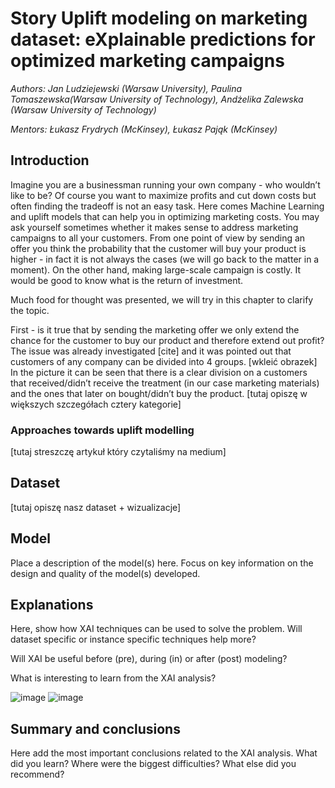 # Story Uplift modeling on marketing dataset: eXplainable predictions for optimized marketing campaigns {#story-uplift-marketing}

*Authors: Jan Ludziejewski (Warsaw University), Paulina Tomaszewska(Warsaw University of Technology), Andżelika Zalewska (Warsaw University of Technology)*

*Mentors: Łukasz Frydrych (McKinsey), Łukasz Pająk (McKinsey)*

## Introduction 

Imagine you are a businessman running your own company - who wouldn't like to be?
Of course you want to maximize profits and cut down costs but often finding the tradeoff is not an easy task.
Here comes Machine Learning and uplift models that can help you in optimizing marketing costs.
You may ask yourself sometimes whether it makes sense to address marketing campaigns to all your customers. 
From one point of view by sending an offer you think the probability that the customer will buy your product is higher - in fact it is not always the cases 
(we will go back to the matter in a moment).
On the other hand, making large-scale campaign is costly. It would be good to know what is the return of investment. 

Much food for thought was presented, we will try in this chapter to clarify the topic.

First - is it true that by sending the marketing offer we only extend the chance for the customer to buy our product and therefore extend out profit?
The issue was already investigated [cite] and it was pointed out that customers of any company can be divided into 4 groups. [wkleić obrazek]
In the picture it can be seen that there is a clear division on a customers that received/didn't receive the treatment (in our case marketing materials) and the ones that later 
on bought/didn't buy the product. [tutaj opiszę w większych szczegółach cztery kategorie]

### Approaches towards uplift modelling
[tutaj streszczę artykuł który czytaliśmy na medium]

## Dataset
[tutaj opiszę nasz dataset + wizualizacje] 


## Model 

Place a description of the model(s) here. Focus on key information on the design and quality of the model(s) developed.

## Explanations

Here, show how XAI techniques can be used to solve the problem.
Will dataset specific or instance specific techniques help more?

Will XAI be useful before (pre), during (in) or after (post) modeling?

What is interesting to learn from the XAI analysis?

![image](C:/Users/Ja/Desktop/Studia/images/iml_book_shap_1.png)
![image](C:/Users/Ja/Desktop/Studia/images/iml_book_shap_2.png)

## Summary and conclusions 

Here add the most important conclusions related to the XAI analysis.
What did you learn? 
Where were the biggest difficulties?
What else did you recommend?
